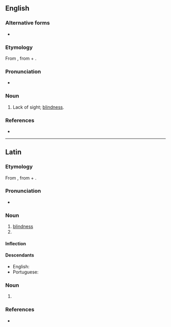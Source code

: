 ==English==

===Alternative forms===
* {{l|en|ablepsy}}

===Etymology===
From {{etyl|grc|en}} {{m|grc|ἀβλεψία||blindness}}, from {{m|grc|ἀ-||not}} + {{m|grc|βλέπω||see}}.

===Pronunciation===
* {{a|US}} {{IPA|/əˈblɛp.si.ə/|lang=en}}

===Noun===
{{en-noun|-}}

# {{lb|en|medical|rare}} Lack of sight; [[blindness]].

===References===
* {{cite-book|last=|first= |authorlink= |coauthors= |editor=Thomas, Clayton L.|others= |title=Taber's Encyclopedic Medical Dictionary|year=1940|url= |format= |accessdate= |accessyear= |accessmonth= |edition=5th|date= |year_published=1993|month= |publisher=F. A. Davis Company|location=Philadelphia, PA |doi= |isbn=0-8036-8313-8|lccn= |ol= |page=6|chapter= |chapterurl= |quote=}}

----

==Latin==

===Etymology===
From {{der|la|grc|ἀβλεψία||blindness}}, from {{m|grc|ἀ-||not}} + {{m|grc|βλέπω||I see}}.

===Pronunciation===
* {{la-IPA|ablepsia}}

===Noun===
{{la-noun|ablepsia|ablepsiae|f|first}}

# [[blindness]]
# {{inflection of|ablepsia||voc|s|lang=la}}

====Inflection====
{{la-decl-1st|ablepsi}}

====Descendants====
* English: {{l|en|ablepsia}}
* Portuguese: {{l|pt|ablepsia}}

===Noun===
{{la-noun-form|ablepsiā}}

# {{inflection of|ablepsia||abl|s|lang=la}}

===References===
* {{R:L&S}}
